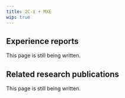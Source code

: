 ---
title: 2C-x + MXE
wip: true
---

## Experience reports

This page is still being written.

## Related research publications

This page is still being written.

